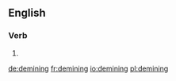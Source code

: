 ==English==

===Verb===
{{head|en|present participle}}

# {{present participle of|demine|lang=en|nocat=1}}

[[de:demining]]
[[fr:demining]]
[[io:demining]]
[[pl:demining]]